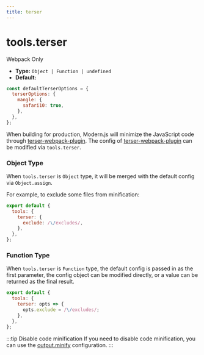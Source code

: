 ```yaml
---
title: terser
---
```


# tools.terser


<Badge type="danger" >Webpack Only</Badge>

- **Type:** `Object | Function | undefined`
- **Default:**

```js
const defaultTerserOptions = {
  terserOptions: {
    mangle: {
      safari10: true,
    },
  },
};
```

When building for production, Modern.js will minimize the JavaScript code through [terser-webpack-plugin](https://github.com/webpack-contrib/terser-webpack-plugin). The config of [terser-webpack-plugin](https://github.com/webpack-contrib/terser-webpack-plugin) can be modified via `tools.terser`.

### Object Type

When `tools.terser` is `Object` type, it will be merged with the default config via `Object.assign`.

For example, to exclude some files from minification:

```js
export default {
  tools: {
    terser: {
      exclude: /\/excludes/,
    },
  },
};
```

### Function Type

When `tools.terser` is `Function` type, the default config is passed in as the first parameter, the config object can be modified directly, or a value can be returned as the final result.

```js
export default {
  tools: {
    terser: opts => {
      opts.exclude = /\/excludes/;
    },
  },
};
```

:::tip Disable code minification
If you need to disable code minification, you can use the [output.minify](/configure/app/output/minify) configuration.
:::
